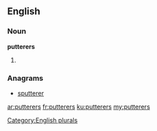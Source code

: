 ==English==

===Noun===
'''putterers'''

# {{plural of|putterer}}

===Anagrams===
* [[sputterer#English|sputterer]]

[[Category:English plurals]]

[[ar:putterers]]
[[fr:putterers]]
[[ku:putterers]]
[[my:putterers]]